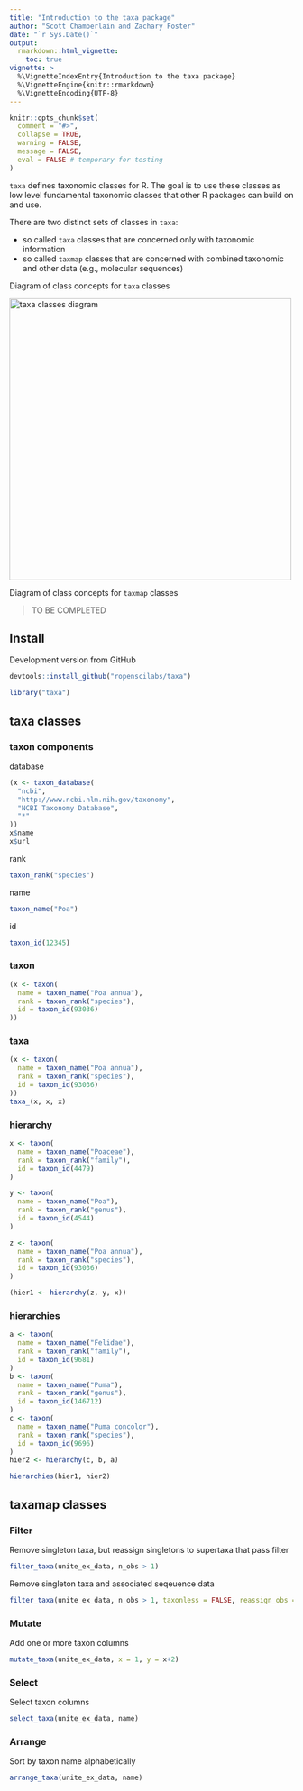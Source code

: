 ```yaml
---
title: "Introduction to the taxa package"
author: "Scott Chamberlain and Zachary Foster"
date: "`r Sys.Date()`"
output: 
  rmarkdown::html_vignette:
    toc: true
vignette: >
  %\VignetteIndexEntry{Introduction to the taxa package}
  %\VignetteEngine{knitr::rmarkdown}
  %\VignetteEncoding{UTF-8}
---
```


```r
knitr::opts_chunk$set(
  comment = "#>",
  collapse = TRUE,
  warning = FALSE,
  message = FALSE,
  eval = FALSE # temporary for testing 
)
```

`taxa` defines taxonomic classes for R. The goal is to use these classes as low 
level fundamental taxonomic classes that other R packages can build on and use.

There are two distinct sets of classes in `taxa`:

* so called `taxa` classes that are concerned only with taxonomic information
* so called `taxmap` classes that are concerned with combined taxonomic and 
other data (e.g., molecular sequences)

Diagram of class concepts for `taxa` classes

<img src="class_concept_graph_v2.png" title="taxa classes diagram" height="500">

Diagram of class concepts for `taxmap` classes

> TO BE COMPLETED


## Install

Development version from GitHub

```r
devtools::install_github("ropenscilabs/taxa")
```

```r
library("taxa")
```

## taxa classes

### taxon components

database

```r
(x <- taxon_database(
  "ncbi",
  "http://www.ncbi.nlm.nih.gov/taxonomy",
  "NCBI Taxonomy Database",
  "*"
))
x$name
x$url
```

rank

```r
taxon_rank("species")
```

name

```r
taxon_name("Poa")
```

id

```r
taxon_id(12345)
```

### taxon

```r
(x <- taxon(
  name = taxon_name("Poa annua"),
  rank = taxon_rank("species"),
  id = taxon_id(93036)
))
```

### taxa

```r
(x <- taxon(
  name = taxon_name("Poa annua"),
  rank = taxon_rank("species"),
  id = taxon_id(93036)
))
taxa_(x, x, x)
```

### hierarchy

```r
x <- taxon(
  name = taxon_name("Poaceae"),
  rank = taxon_rank("family"),
  id = taxon_id(4479)
)

y <- taxon(
  name = taxon_name("Poa"),
  rank = taxon_rank("genus"),
  id = taxon_id(4544)
)

z <- taxon(
  name = taxon_name("Poa annua"),
  rank = taxon_rank("species"),
  id = taxon_id(93036)
)

(hier1 <- hierarchy(z, y, x))
```

### hierarchies

```r
a <- taxon(
  name = taxon_name("Felidae"),
  rank = taxon_rank("family"),
  id = taxon_id(9681)
)
b <- taxon(
  name = taxon_name("Puma"),
  rank = taxon_rank("genus"),
  id = taxon_id(146712)
)
c <- taxon(
  name = taxon_name("Puma concolor"),
  rank = taxon_rank("species"),
  id = taxon_id(9696)
)
hier2 <- hierarchy(c, b, a)
```

```r
hierarchies(hier1, hier2)
```

## taxamap classes

### Filter

Remove singleton taxa, but reassign singletons to supertaxa that pass filter

```r
filter_taxa(unite_ex_data, n_obs > 1)
```

Remove singleton taxa and associated seqeuence data

```r
filter_taxa(unite_ex_data, n_obs > 1, taxonless = FALSE, reassign_obs = FALSE)
```

### Mutate

Add one or more taxon columns

```r
mutate_taxa(unite_ex_data, x = 1, y = x+2)
```

### Select 

Select taxon columns

```r
select_taxa(unite_ex_data, name)
```

### Arrange

Sort by taxon name alphabetically

```r
arrange_taxa(unite_ex_data, name)
```
